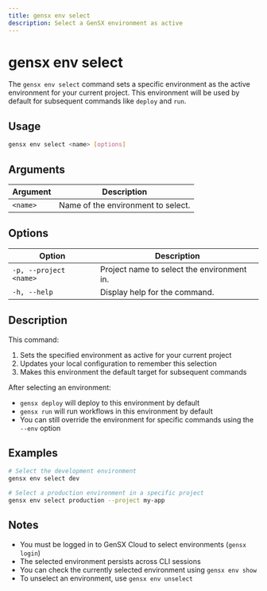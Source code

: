 ```yaml
---
title: gensx env select
description: Select a GenSX environment as active
---
```


# gensx env select

The `gensx env select` command sets a specific environment as the active environment for your current project. This environment will be used by default for subsequent commands like `deploy` and `run`.

## Usage

```bash
gensx env select <name> [options]
```

## Arguments

| Argument | Description                                                                                |
| -------- | ------------------------------------------------------------------------------------------ |
| `<name>` | Name of the environment to select. |

## Options

| Option                  | Description                                                                  |
| ----------------------- | ---------------------------------------------------------------------------- |
| `-p, --project <name>`  | Project name to select the environment in.                                   |
| `-h, --help`            | Display help for the command.                                                |

## Description

This command:

1. Sets the specified environment as active for your current project
2. Updates your local configuration to remember this selection
3. Makes this environment the default target for subsequent commands

After selecting an environment:
- `gensx deploy` will deploy to this environment by default
- `gensx run` will run workflows in this environment by default
- You can still override the environment for specific commands using the `--env` option

## Examples

```bash
# Select the development environment
gensx env select dev

# Select a production environment in a specific project
gensx env select production --project my-app
```

## Notes

- You must be logged in to GenSX Cloud to select environments (`gensx login`)
- The selected environment persists across CLI sessions
- You can check the currently selected environment using `gensx env show`
- To unselect an environment, use `gensx env unselect`
